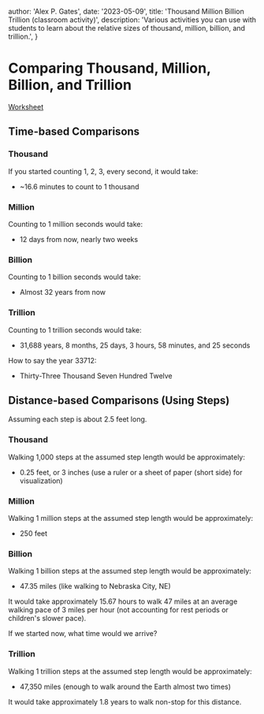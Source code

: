
  author: 'Alex P. Gates',
  date: '2023-05-09',
  title: 'Thousand Million Billion Trillion (classroom activity)',
  description:
    'Various activities you can use with students to learn about the relative sizes of thousand, million, billion, and trillion.',
}


# Comparing Thousand, Million, Billion, and Trillion

<a href="https://drive.google.com/file/d/1X367s4-9mGvAc63wVqmcX2BXRrmuYYFO/view?usp=share_link">Worksheet</a>

## Time-based Comparisons

### Thousand
If you started counting 1, 2, 3, every second, it would take:
- ~16.6 minutes to count to 1 thousand

### Million
Counting to 1 million seconds would take:
- 12 days from now, nearly two weeks

### Billion
Counting to 1 billion seconds would take:
- Almost 32 years from now

### Trillion
Counting to 1 trillion seconds would take:
- 31,688 years, 8 months, 25 days, 3 hours, 58 minutes, and 25 seconds

How to say the year 33712:
- Thirty-Three Thousand Seven Hundred Twelve

## Distance-based Comparisons (Using Steps)

Assuming each step is about 2.5 feet long.

### Thousand
Walking 1,000 steps at the assumed step length would be approximately:
- 0.25 feet, or 3 inches (use a ruler or a sheet of paper (short side) for visualization)

### Million
Walking 1 million steps at the assumed step length would be approximately:
- 250 feet

### Billion
Walking 1 billion steps at the assumed step length would be approximately:
- 47.35 miles (like walking to Nebraska City, NE)

It would take approximately 15.67 hours to walk 47 miles at an average walking pace of 3 miles per hour (not accounting for rest periods or children's slower pace).

If we started now, what time would we arrive?

### Trillion
Walking 1 trillion steps at the assumed step length would be approximately:
- 47,350 miles (enough to walk around the Earth almost two times)

It would take approximately 1.8 years to walk non-stop for this distance.
